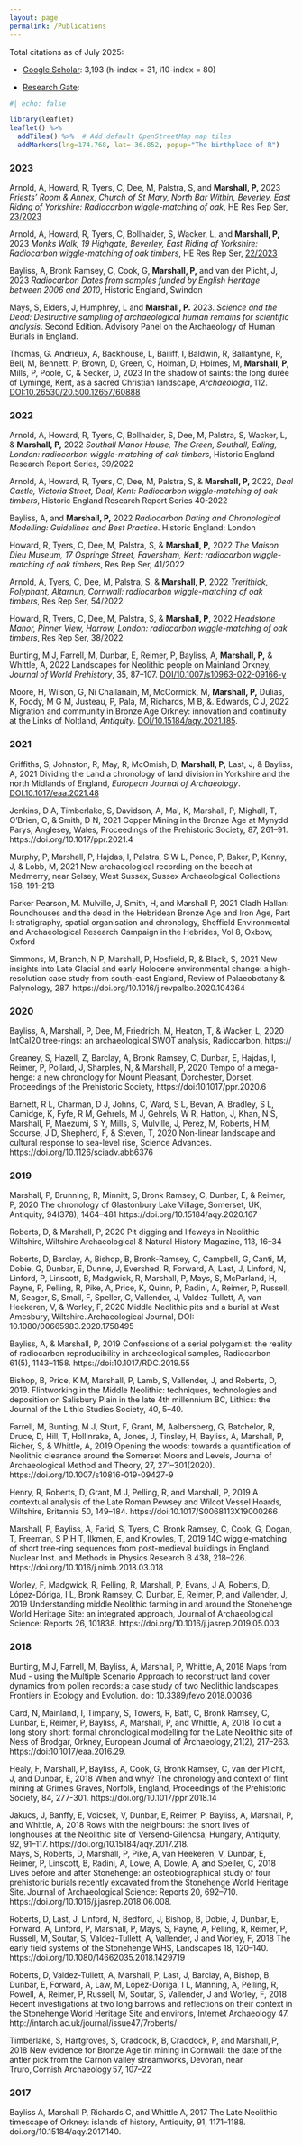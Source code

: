 ```yaml
---
layout: page
permalink: /Publications
---
```

Total citations as of July 2025:

- [Google Scholar](https://scholar.google.com/citations?user=6umhXIcAAAAJ&hl=en): 3,193 (h-index = 31, i10-index = 80)

- [Research Gate](https://www.researchgate.net/profile/Peter-Marshall-8):

```r
#| echo: false

library(leaflet)
leaflet() %>%
  addTiles() %>%  # Add default OpenStreetMap map tiles
  addMarkers(lng=174.768, lat=-36.852, popup="The birthplace of R")
```

### 2023
Arnold, A, Howard, R, Tyers, C, Dee, M, Palstra, S, and **Marshall, P,** 2023 *Priests’ Room & Annex, Church of St Mary, North Bar Within, Beverley, East Riding of Yorkshire: Radiocarbon wiggle-matching of oak*, HE Res Rep Ser, [23/2023](https://historicengland.org.uk/research/results/reports/23-2023)

Arnold, A, Howard, R, Tyers, C, Bollhalder, S, Wacker, L, and **Marshall, P,** 2023 *Monks Walk, 19 Highgate, Beverley, East Riding of Yorkshire: Radiocarbon wiggle-matching of oak timbers*, HE Res Rep Ser, [22/2023](https://historicengland.org.uk/research/results/reports/22-2023)

Bayliss, A, Bronk Ramsey, C, Cook, G, **Marshall, P,** and van der Plicht, J, 2023 *Radiocarbon Dates from samples funded by English Heritage between 2006 and 2010*, Historic England, Swindon  

Mays, S, Elders, J, Humphrey, L and **Marshall, P.** 2023. *Science and the Dead: Destructive sampling of archaeological human remains for scientific analysis*. Second Edition. Advisory Panel on the Archaeology of Human Burials in England.

Thomas, G. Andrieux, A, Backhouse, L, Bailiff, I, Baldwin, R, Ballantyne, R, Bell, M, Bennett, P, Brown, D, Green, C, Holman, D, Holmes, M, **Marshall, P,** Mills, P, Poole, C, & Secker, D, 2023 In the shadow of saints: the long durée of Lyminge, Kent, as a sacred Christian landscape, *Archaeologia*, 112. [DOI:10.26530/20.500.12657/60888](https://doi.org/10.26530/20.500.12657/60888)

### 2022
Arnold, A, Howard, R, Tyers, C, Bollhalder, S, Dee, M, Palstra, S, Wacker, L, & **Marshall, P,** 2022 *Southall Manor House, The Green, Southall, Ealing, London: radiocarbon wiggle-matching of oak timbers*, Historic England Research Report Series, 39/2022 

Arnold, A, Howard, R, Tyers, C, Dee, M, Palstra, S, & **Marshall, P,** 2022, *Deal Castle, Victoria Street, Deal, Kent: Radiocarbon wiggle-matching of oak timbers*, Historic England Research Report Series 40-2022 

Bayliss, A, and **Marshall, P,** 2022 *Radiocarbon Dating and Chronological Modelling: Guidelines and Best Practice*. Historic England: London  

Howard, R, Tyers, C, Dee, M, Palstra, S, & **Marshall, P,** 2022 *The Maison Dieu Museum, 17 Ospringe Street, Faversham, Kent: radiocarbon wiggle-matching of oak timbers*, Res Rep Ser, 41/2022 

Arnold, A, Tyers, C, Dee, M, Palstra, S, & **Marshall, P,** 2022 *Trerithick, Polyphant, Altarnun, Cornwall: radiocarbon wiggle-matching of oak timbers*, Res Rep Ser, 54/2022 

Howard, R, Tyers, C, Dee, M, Palstra, S, & **Marshall, P**, 2022 *Headstone Manor, Pinner View, Harrow, London: radiocarbon wiggle-matching of oak timbers*, Res Rep Ser, 38/2022 

Bunting, M J, Farrell, M, Dunbar, E, Reimer, P, Bayliss, A, **Marshall, P,** & Whittle, A, 2022 Landscapes for Neolithic people on Mainland Orkney, *Journal of World Prehistory*, 35, 87–107. [DOI/10.1007/s10963-022-09166-y](https://doi.org/10.1007/s10963-022-09166-y)
   
Moore, H, Wilson, G, Ni Challanain, M, McCormick, M, **Marshall, P,** Dulias, K, Foody, M G M, Justeau, P, Pala, M, Richards, M B, &. Edwards, C J, 2022 Migration and community in Bronze Age Orkney: innovation and continuity at the Links of Noltland, *Antiquity*. [DOI/10.15184/aqy.2021.185](https://doi.org/10.15184/aqy.2021.185).<span class="__dimensions_badge_embed__" data-doi="10.15184/aqy.2021.185" data-style="large_rectangle"></span> <div data-badge-popover="right" data-badge-type="1" data-doi="10.15184/aqy.2021.185" data-hide-no-mentions="true" class="altmetric-embed"></div>
   
### 2021
Griffiths, S, Johnston, R, May, R, McOmish, D, **Marshall, P,** Last, J, & Bayliss, A, 2021 Dividing the Land a chronology of land division in Yorkshire and the north Midlands of England, *European Journal of Archaeology*. [DOI.10.1017/eaa.2021.48](https://doi.org/10.1017/eaa.2021.48)

Jenkins, D A, Timberlake, S, Davidson, A, Mal, K, Marshall, P, Mighall, T, O'Brien, C, & Smith, D N, 2021 Copper Mining in the Bronze Age at Mynydd Parys, Anglesey, Wales, Proceedings of the Prehistoric Society, 87, 261–91. https://doi.org/10.1017/ppr.2021.4 

Murphy, P, Marshall, P, Hajdas, I, Palstra, S W L, Ponce, P, Baker, P, Kenny, J, & Lobb, M, 2021 New archaeological recording on the beach at Medmerry, near Selsey, West Sussex, Sussex Archaeological Collections 158, 191–213 

Parker Pearson, M. Mulville, J, Smith, H, and Marshall P, 2021 Cladh Hallan: Roundhouses and the dead in the Hebridean Bronze Age and Iron Age, Part I: stratigraphy, spatial organisation and chronology, Sheffield Environmental and Archaeological Research Campaign in the Hebrides, Vol 8, Oxbow, Oxford 

Simmons, M, Branch, N P, Marshall, P, Hosfield, R, & Black, S, 2021 New insights into Late Glacial and early Holocene environmental change: a high-resolution case study from south-east England, Review of Palaeobotany & Palynology, 287. https://doi.org/10.1016/j.revpalbo.2020.104364  

### 2020
Bayliss, A, Marshall, P, Dee, M, Friedrich, M, Heaton, T, & Wacker, L, 2020 IntCal20 tree-rings: an archaeological SWOT analysis, Radiocarbon, https:// 

Greaney, S, Hazell, Z, Barclay, A, Bronk Ramsey, C, Dunbar, E, Hajdas, I, Reimer, P, Pollard, J, Sharples, N, & Marshall, P, 2020 Tempo of a mega-henge: a new chronology for Mount Pleasant, Dorchester, Dorset. Proceedings of the Prehistoric Society, https://doi:10.1017/ppr.2020.6 

Barnett, R L, Charman, D J, Johns, C, Ward, S L, Bevan, A, Bradley, S L, Camidge, K, Fyfe, R M, Gehrels, M J, Gehrels, W R, Hatton, J, Khan, N S, Marshall, P, Maezumi, S Y, Mills, S, Mulville, J, Perez, M, Roberts, H M, Scourse, J D, Shepherd, F, & Steven, T, 2020 Non-linear landscape and cultural response to sea-level rise, Science Advances. https://doi.org/10.1126/sciadv.abb6376 

### 2019
Marshall, P, Brunning, R, Minnitt, S, Bronk Ramsey, C, Dunbar, E, & Reimer, P, 2020 The chronology of Glastonbury Lake Village, Somerset, UK, Antiquity, 94(378), 1464–481 https://doi.org/10.15184/aqy.2020.167 

Roberts, D, & Marshall, P, 2020 Pit digging and lifeways in Neolithic Wiltshire, Wiltshire Archaeological & Natural History Magazine, 113, 16–34 

Roberts, D, Barclay, A, Bishop, B, Bronk-Ramsey, C, Campbell, G, Canti, M, Dobie, G, Dunbar, E, Dunne, J, Evershed, R, Forward, A, Last, J, Linford, N, Linford, P, Linscott, B, Madgwick, R, Marshall, P, Mays, S, McParland, H, Payne, P, Pelling, R, Pike, A, Price, K, Quinn, P, Radini, A, Reimer, P, Russell, M, Seager, S, Small, F, Speller, C, Vallender, J, Valdez-Tullett, A, van Heekeren, V, & Worley, F, 2020 Middle Neolithic pits and a burial at West Amesbury, Wiltshire. Archaeological Journal, DOI: 10.1080/00665983.2020.1758495  

Bayliss, A, & Marshall, P, 2019 Confessions of a serial polygamist: the reality of radiocarbon reproducibility in archaeological samples, Radiocarbon 61(5), 1143–1158. https://doi:10.1017/RDC.2019.55 

Bishop, B, Price, K M, Marshall, P, Lamb, S, Vallender, J, and Roberts, D, 2019. Flintworking in the Middle Neolithic: techniques, technologies and deposition on Salisbury Plain in the late 4th millennium BC, Lithics: the Journal of the Lithic Studies Society, 40, 5–40. 

Farrell, M, Bunting, M J, Sturt, F, Grant, M, Aalbersberg, G, Batchelor, R, Druce, D, Hill, T, Hollinrake, A, Jones, J, Tinsley, H, Bayliss, A, Marshall, P, Richer, S, & Whittle, A, 2019 Opening the woods: towards a quantification of Neolithic clearance around the Somerset Moors and Levels, Journal of Archaeological Method and Theory, 27, 271–301(2020).  https://doi.org/10.1007/s10816-019-09427-9 

Henry, R, Roberts, D, Grant, M J, Pelling, R, and Marshall, P, 2019 A contextual analysis of the Late Roman Pewsey and Wilcot Vessel Hoards, Wiltshire, Britannia 50, 149–184. https://doi:10.1017/S0068113X19000266  

Marshall, P, Bayliss, A, Farid, S, Tyers, C, Bronk Ramsey, C, Cook, G, Dogan, T, Freeman, S P H T, Ilkmen, E, and Knowles, T, 2019 14C wiggle-matching of short tree-ring sequences from post-medieval buildings in England. Nuclear Inst. and Methods in Physics Research B 438, 218–226. https://doi.org/10.1016/j.nimb.2018.03.018 

Worley, F, Madgwick, R, Pelling, R, Marshall, P, Evans, J A, Roberts, D, López-Dóriga, I L, Bronk Ramsey, C, Dunbar, E, Reimer, P, and Vallender, J, 2019 Understanding middle Neolithic farming in and around the Stonehenge World Heritage Site: an integrated approach, Journal of Archaeological Science: Reports 26, 101838. https://doi.org/10.1016/j.jasrep.2019.05.003  

### 2018
Bunting, M J, Farrell, M, Bayliss, A, Marshall, P, Whittle, A, 2018 Maps from Mud - using the Multiple Scenario Approach to reconstruct land cover dynamics from pollen records: a case study of two Neolithic landscapes, Frontiers in Ecology and Evolution. doi: 10.3389/fevo.2018.00036 

Card, N, Mainland, I, Timpany, S, Towers, R, Batt, C, Bronk Ramsey, C, Dunbar, E, Reimer, P, Bayliss, A, Marshall, P, and Whittle, A, 2018 To cut a long story short: formal chronological modelling for the Late Neolithic site of Ness of Brodgar, Orkney, European Journal of Archaeology, 21(2), 217–263. https://doi:10.1017/eaa.2016.29. <div data-badge-type='donut' class='altmetric-embed' data-badge-popover='left' data-doi='110.1017/eaa.2016.29'></div> 

Healy, F, Marshall, P, Bayliss, A, Cook, G, Bronk Ramsey, C, van der Plicht, J, and Dunbar, E, 2018 When and why? The chronology and context of flint mining at Grime’s Graves, Norfolk, England, Proceedings of the Prehistoric Society, 84, 277-301.  https://doi.org/10.1017/ppr.2018.14 

Jakucs, J, Banffy, E, Voicsek, V, Dunbar, E, Reimer, P, Bayliss, A, Marshall, P, and Whittle, A, 2018 Rows with the neighbours: the short lives of longhouses at the Neolithic site of Versend-Gilencsa, Hungary, Antiquity, 92, 91–117.  https://doi.org/10.15184/aqy.2017.218. <span class="__dimensions_badge_embed__" data-doi="10.15184/aqy.2017.218" data-style="large_rectangle"></span> <div data-badge-popover="right" data-badge-type="1" data-doi="10.15184/aqy.2017.218" data-hide-no-mentions="true" class="altmetric-embed"></div> 

Mays, S, Roberts, D, Marshall, P, Pike, A, van Heekeren, V, Dunbar, E, Reimer, P, Linscott, B, Radini, A, Lowe, A, Dowle, A, and Speller, C, 2018 Lives before and after Stonehenge: an osteobiographical study of four prehistoric burials recently excavated from the Stonehenge World Heritage Site. Journal of Archaeological Science: Reports 20, 692–710. https://doi.org/10.1016/j.jasrep.2018.06.008. <span class="__dimensions_badge_embed__" data-doi="10.1016/j.jasrep.2018.06.008" data-style="large_rectangle"></span> <div data-badge-popover="right" data-badge-type="1" data-doi="10.1016/j.jasrep.2018.06.008" data-hide-no-mentions="true" class="altmetric-embed"></div>  

Roberts, D, Last, J, Linford, N, Bedford, J, Bishop, B, Dobie, J, Dunbar, E, Forward, A, Linford, P, Marshall, P, Mays, S, Payne, A, Pelling, R, Reimer, P, Russell, M, Soutar, S, Valdez-Tullett, A, Vallender, J and Worley, F, 2018 The early field systems of the Stonehenge WHS, Landscapes 18, 120–140. https://doi.org/10.1080/14662035.2018.1429719  

Roberts, D, Valdez-Tullett, A, Marshall, P, Last, J, Barclay, A, Bishop, B, Dunbar, E, Forward, A, Law, M, López-Dóriga, I L, Manning, A, Pelling, R, Powell, A, Reimer, P, Russell, M, Soutar, S, Vallender, J and Worley, F, 2018 Recent investigations at two long barrows and reflections on their context in the Stonehenge World Heritage Site and environs, Internet Archaeology 47. http://intarch.ac.uk/journal/issue47/7roberts/ 

Timberlake, S, Hartgroves, S, Craddock, B, Craddock, P, and Marshall, P, 2018 New evidence for Bronze Age tin mining in Cornwall: the date of the antler pick from the Carnon valley streamworks, Devoran, near Truro, Cornish Archaeology 57, 107–22 

### 2017 
Bayliss A, Marshall P, Richards C, and Whittle A, 2017 The Late Neolithic timescape of Orkney: islands of history, Antiquity, 91, 1171–1188.  doi.org/10.15184/aqy.2017.140. <span class="__dimensions_badge_embed__" data-doi="10.15184/aqy.2017.140" data-style="large_rectangle"></span> <div data-badge-popover="right" data-badge-type="1" data-doi="10.15184/aqy.2017.140" data-hide-no-mentions="true" class="altmetric-embed"></div> 

<script type='text/javascript' src='https://d1bxh8uas1mnw7.cloudfront.net/assets/embed.js'></script>

<script async src="https://badge.dimensions.ai/badge.js" charset="utf-8"></script>
